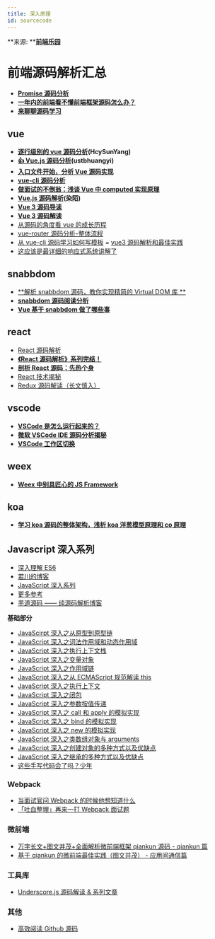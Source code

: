 ```yaml
---
title: 深入原理
id: sourcecode
---
```


**来源: **[**前端乐园**](https://github.com/abc-club/js-paradise)

# **前端源码解析汇总**

- [**Promise 源码分析**](https://juejin.im/post/5c1cb4b0e51d455fb3109f48)
- [**一年内的前端看不懂前端框架源码怎么办？**](https://www.zhihu.com/question/350289336/answer/873350617)
- [**来聊聊源码学习**](https://juejin.im/post/5b18d2d7f265da6e410e0e20)

## **vue**

- [**逐行级别的 vue 源码分析**](https://github.com/HcySunYang/vue-design)**(HcySunYang)**
- [**👍 Vue.js 源码分析**](https://github.com/ustbhuangyi/vue-analysis)**(ustbhuangyi)**
- [**入口文件开始，分析 Vue 源码实现**](https://juejin.im/post/5adead636fb9a07aaf34d794)
- [**vue-cli 源码分析**](https://github.com/KuangPF/vue-cli-analysis)
- [**做面试的不倒翁：浅谈 Vue 中 computed 实现原理**](https://juejin.im/post/5b98c4da6fb9a05d353c5fd7)
- [**Vue.js 源码解析**](https://github.com/answershuto/learnVue)**(染陌)**
- [**Vue 3 源码导读**](https://juejin.im/post/5d977f47e51d4578453274b3)
- [**Vue 3 源码解读**](https://github.com/KieSun/vue-interpretation)
- [从源码的角度看 vue 的成长历程](https://github.com/xiaofuzi/deep-in-vue)
- [vue-router 源码分析-整体流程](https://github.com/dwqs/blog/issues/53)
- [从 vue-cli 源码学习如何写模板](https://github.com/dwqs/blog/issues/56)
= [vue3 源码解析和最佳实践](https://vue3.w2deep.com/)
- [这应该是最详细的响应式系统讲解了](https://juejin.cn/post/6844903887464300552)

## **snabbdom**

- [**解析 snabbdom 源码，教你实现精简的 Virtual DOM 库 **](https://github.com/creeperyang/blog/issues/33)
- [**snabbdom 源码阅读分析**](https://juejin.im/post/5b9200865188255c672e8cfd)
- [**Vue 基于 snabbdom 做了哪些事**](https://juejin.im/post/5d1037e9e51d455d877e0d43)

## **react**

- [React 源码解析](https://react.jokcy.me/)
- [**《React 源码解析》系列完结！**](https://juejin.im/post/5a84682ef265da4e83266cc4)
- [**剖析 React 源码：先热个身**](https://juejin.im/user/574f8d8d2e958a005fd4edac)
- [React 技术揭秘](https://react.iamkasong.com/)
- [Redux 源码解读（长文慎入）](https://blog.kisnows.com/2017/08/17/redux-source-code-read/)

## **vscode**

- [**VSCode 是怎么运行起来的？**](https://www.barretlee.com/blog/2019/08/03/vscode-source-code-reading-notes/)
- [**微软 VSCode IDE 源码分析揭秘**](https://zhuanlan.zhihu.com/p/99587182)
- [**VSCode 工作区切换**](https://geek-docs.com/vscode/vscode-tutorials/vscode-workspace-switch.html)

## **weex**

- [**Weex 中别具匠心的 JS Framework**](https://halfrost.com/weex_js_framework/)

## **koa**

- [**学习 koa 源码的整体架构，浅析 koa 洋葱模型原理和 co 原理**](https://juejin.im/post/5e69925cf265da571e262fe6)

## Javascript 深入系列

- [深入理解 ES6](https://oshotokill.gitbooks.io/understandinges6-simplified-chinese/content/Introduction.html)
- [若川的博客](https://www.lxchuan12.cn/#%E8%8B%A5%E5%B7%9D%E8%AF%9A%E9%82%80%E4%BD%A0%E5%8A%A0%E7%BE%A4-%E9%95%BF%E6%9C%9F%E4%BA%A4%E6%B5%81%E5%AD%A6%E4%B9%A0)
- [JavaScript 深入系列](https://www.javascriptc.com/category/javascript-abstruse)
- [更多参考](https://github.com/mqyqingfeng/Blog)
- [芋道源码 —— 纯源码解析博客](https://www.iocoder.cn/)

**基础部分**

- [JavaScirpt 深入之从原型到原型链](https://github.com/mqyqingfeng/Blog/issues/2)
- [JavaScript 深入之词法作用域和动态作用域](https://github.com/mqyqingfeng/Blog/issues/3)
- [JavaScript 深入之执行上下文栈](https://juejin.cn/post/6844903473301946381)
- [JavaScript 深入之变量对象](https://juejin.cn/post/6844903473528602637)
- [JavaScript 深入之作用域链](https://juejin.cn/post/6844903473683628046)
- [JavaScript 深入之从 ECMAScript 规范解读 this](https://juejin.cn/post/6844903473872371725)
- [JavaScript 深入之执行上下文](https://juejin.cn/post/6844903474027560968)
- [JavaScript 深入之闭包](https://juejin.cn/post/6844903475998900237)
- [JavaScript 深入之参数按值传递](https://juejin.cn/post/6844903476133101576)
- [JavaScript 深入之 call 和 apply 的模拟实现](https://juejin.cn/post/6844903476477034510)
- [JavaScript 深入之 bind 的模拟实现](https://juejin.cn/post/6844903476623835149)
- [JavaScript 深入之 new 的模拟实现](https://juejin.cn/post/6844903476766441479)
- [JavaScript 深入之类数组对象与 arguments](https://juejin.cn/post/6844903477202649101)
- [JavaScript 深入之创建对象的多种方式以及优缺点](https://juejin.cn/post/6844903477542387719)
- [JavaScript 深入之继承的多种方式以及优缺点](https://juejin.cn/post/6844903477819211784)
- [这些手写代码会了吗？少年](https://juejin.cn/post/6856419501777846279)

### Webpack

- [当面试官问 Webpack 的时候他想知道什么](https://juejin.cn/post/6943468761575849992)
- [「吐血整理」再来一打 Webpack 面试题](https://juejin.cn/post/6844904094281236487)

### 微前端

- [万字长文+图文并茂+全面解析微前端框架 qiankun 源码 - qiankun 篇](https://segmentfault.com/a/1190000022275991)
- [基于 qiankun 的微前端最佳实践（图文并茂） - 应用间通信篇](https://segmentfault.com/a/1190000022583716)

### 工具库

- [Underscore.js 源码解读 & 系列文章](https://github.com/lessfish/underscore-analysis)

### 其他

- [高效阅读 Github 源码](https://zhuanlan.zhihu.com/p/35778751)
